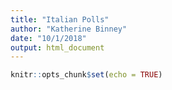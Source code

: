 ```yaml
---
title: "Italian Polls"
author: "Katherine Binney"
date: "10/1/2018"
output: html_document
---
```


```r
knitr::opts_chunk$set(echo = TRUE)
```
